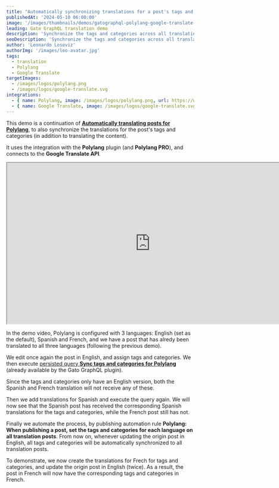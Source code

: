 ```yaml
---
title: "Automatically synchronizing translations for a post's tags and categories for Polylang"
publishedAt: '2024-05-10 06:00:00'
image: '/images/thumbnails/demos/gatographql-polylang-google-translate-wordpress.png'
leading: Gato GraphQL translation demo
description: 'Synchronize the tags and categories across all translations for a post, for all languages defined in the Polylang settings, using a Gato GraphQL automation.'
seoDescription: 'Synchronize the tags and categories across all translations for a post, for all languages defined in the Polylang settings, using a Gato GraphQL automation that connects to the Google Translate API.'
author: 'Leonardo Losoviz'
authorImg: '/images/leo-avatar.jpg'
tags:
  - translation
  - Polylang
  - Google Translate
targetImages:
  - /images/logos/polylang.png
  - /images/logos/google-translate.svg
integrations: 
  - { name: Polylang, image: /images/logos/polylang.png, url: https://wordpress.org/plugins/polylang/ }
  - { name: Google Translate, image: /images/logos/google-translate.svg, url: https://cloud.google.com/translate/ }
---
```


This demo is a continuation of **[Automatically translating posts for Polylang](/demos/automatically-translate-posts-for-polylang-gutenberg)**, to also synchronize the translations for the post's tags and categories (in addition to translating the content).

It uses the integration with the **Polylang** plugin (and **Polylang PRO**), and connects to the **Google Translate API**.

<div className="aspect-video lg:-ml-32 lg:-mr-32">
  <iframe
    className="w-full h-full"
    src="https://www.youtube.com/embed/RgjIAO7Ck9M"
    title="Automatically synchronizing translations for a post's tags and categories for Polylang"
    width="768"
    height="432"
    allow="accelerometer; autoplay; clipboard-write; encrypted-media; gyroscope; picture-in-picture; web-share"
    allowFullScreen
  >
  </iframe>
</div>

In the demo video, Polylang is configured with 3 languages: English (set as the default), Spanish and French, and we have a post that has alredy been translated to all three languages (following the previous demo).

We edit once again the post in English, and assign tags and categories. We then execute [persisted query **Sync tags and categories for Polylang**](/library/sync-tags-and-categories-for-polylang) (already available by the Gato GraphQL plugin).

Since the tags and categories only have an English version, both the Spanish and French translation will not receive any of these.

Then we add translations for Spanish and execute the query again. We will now see that the Spanish post has received the corresponding Spanish translations for the tags and categories, while the French post still has not.

Finally we automate the process, by publishing automation rule **Polylang: When publishing a post, set the tags and categories for each language on all translation posts**. From now on, whenever updating the origin post in English, all tags and categories will be automatically synchronized to all translation posts.

To demonstrate, we now create the translations for Frech for tags and categories, and update the origin post in English (twice). As a result, the post in French will now have the corresponding tags and categories in French.
